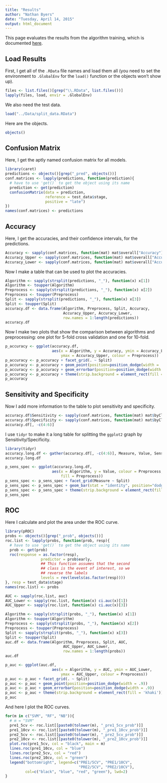 ```yaml
---
title: "Results"
author: "Nathan Byers"
date: "Tuesday, April 14, 2015"
output: html_document
---
```


This page evaluates the results from the algorithm training, which is documented [here](http://rpubs.com/NateByers/machLearnTrain).

## Load Results

First, I get all of the `.RData` file names and load them all (you need to set the environment to `.GlobalEnv` for the `load()` function
or the objects won't show up).

```r
files <- list.files()[grep("\\.RData", list.files())]
lapply(files, load, envir = .GlobalEnv)
```

We also need the test data.

```r
load("../Data/split_data.RData")
```

Here are the objects.

```r
objects()
```

## Confusion Matrix 

Here, I get the aptly named confusion matrix for all models.

```r
library(caret)
predictions <- objects()[grep("_pred", objects())]
conf.matrices <- lapply(predictions, function(prediction){
  # have to use 'get()` to get the object using its name
  prediction <- get(prediction)  
  confusionMatrix(data = prediction,
                  reference = test_data$stage,
                  positive = "late")
})
names(conf.matrices) <- predictions

```

## Accuracy

Here, I get the accuracies, and their confidence intervals, for the predictions.

```r
Accuracy <- sapply(conf.matrices, function(mat) mat$overall["Accuracy"])
Accuracy_Upper <- sapply(conf.matrices, function(mat) mat$overall["AccuracyUpper"])
Accuracy_Lower <- sapply(conf.matrices, function(mat) mat$overall["AccuracyLower"])
```

Now I make a table that can be used to plot the accuracies.

```r
Algorithm <- sapply(strsplit(predictions, "_"), function(x) x[1])
Algorithm <- toupper(Algorithm)
Preprocess <- sapply(strsplit(predictions, "_"), function(x) x[2])
Preprocess <- toupper(Preprocess)
Split <- sapply(strsplit(predictions, "_"), function(x) x[3])
Split <- toupper(Split)
accuracy.df <- data.frame(Algorithm, Preprocess, Split, Accuracy, 
                          Accuracy_Upper, Accuracy_Lower, 
                          row.names = 1:length(predictions))
accuracy.df
```

Now I make two plots that show the comparison between algorithms and preprocessing:
one plot for 5-fold cross validation and one for 10-fold.

```r
p_accuracy <- ggplot(accuracy.df, 
                     aes(x = Algorithm, y = Accuracy, ymin = Accuracy_Lower,
                         ymax = Accuracy_Upper, colour = Preprocess))
p_accuracy <- p_accuracy + facet_grid(. ~ Split)
p_accuracy <- p_accuracy + geom_point(position=position_dodge(width = .9)) 
p_accuracy <- p_accuracy + geom_errorbar(position=position_dodge(width = .9))
p_accuracy <- p_accuracy + theme(strip.background = element_rect(fill = 'khaki'))
p_accuracy                

```

## Sensitivity and Specificity
Now I add more information to the table to plot sensitivity and specificity.

```r
accuracy.df$Sensitivity <- sapply(conf.matrices, function(mat) mat$byClass["Sensitivity"])
accuracy.df$Specificity <- sapply(conf.matrices, function(mat) mat$byClass["Specificity"])
accuracy.df[, -c(4:6)]

```

I use `tidyr` to make it a long table for splitting the `ggplot2` graph by Sensitivity/Specificity.

```r
library(tidyr)
accuracy.long.df <- gather(accuracy.df[, -c(4:6)], Measure, Value, Sensitivity:Specificity)
accuracy.long.df

p_sens_spec <- ggplot(accuracy.long.df, 
                     aes(x = Algorithm, y = Value, colour = Preprocess, 
                         fill = Preprocess))
p_sens_spec <- p_sens_spec + facet_grid(Measure ~ Split)
p_sens_spec <- p_sens_spec + geom_bar(stat = "identity", position="dodge")
p_sens_spec <- p_sens_spec + theme(strip.background = element_rect(fill = 'khaki'))
p_sens_spec 
```

## ROC

Here I calculate and plot the area under the ROC curve.

```r
library(pROC)
probs <- objects()[grep("_prob", objects())]
roc.list <- lapply(probs, function(prob, resp){
  # have to use 'get()` to get the object using its name
  prob <- get(prob)
  roc(response = as.factor(resp),
                predictor = prob$early,
                ## This function assumes that the second
                ## class is the event of interest, so we
                ## reverse the labels
                levels = rev(levels(as.factor(resp))))
}, resp = test_data$stage)
names(roc.list) <- probs

AUC <- sapply(roc.list, auc)
AUC_Lower <- sapply(roc.list, function(x) ci.auc(x)[1])
AUC_Upper <- sapply(roc.list, function(x) ci.auc(x)[3])

Algorithm <- sapply(strsplit(probs, "_"), function(x) x[1])
Algorithm <- toupper(Algorithm)
Preprocess <- sapply(strsplit(probs, "_"), function(x) x[2])
Preprocess <- toupper(Preprocess)
Split <- sapply(strsplit(probs, "_"), function(x) x[3])
Split <- toupper(Split)
auc.df <- data.frame(Algorithm, Preprocess, Split, AUC, 
                          AUC_Upper, AUC_Lower, 
                          row.names = 1:length(probs))
auc.df

p_auc <- ggplot(auc.df, 
                     aes(x = Algorithm, y = AUC, ymin = AUC_Lower,
                         ymax = AUC_Upper, colour = Preprocess))
p_auc <- p_auc + facet_grid(. ~ Split)
p_auc <- p_auc + geom_point(position=position_dodge(width = .9)) 
p_auc <- p_auc + geom_errorbar(position=position_dodge(width = .9))
p_auc <- p_auc + theme(strip.background = element_rect(fill = 'khaki'))
p_auc  


```

And here I plot the ROC curves.

```r

for(m in c("SVM", "RF", "NB")){
  # m = "SVM"
  pre1_5cv <- roc.list[[paste0(tolower(m), "_pre1_5cv_prob")]]
  pre1_10cv <- roc.list[[paste0(tolower(m), "_pre1_10cv_prob")]]
  pre2_5cv <- roc.list[[paste0(tolower(m), "_pre2_5cv_prob")]]
  pre2_10cv <- roc.list[[paste0(tolower(m), "_pre2_10cv_prob")]]
  plot.roc(pre1_5cv, col = "black", main = m)
  lines.roc(pre1_10cv, col = "blue")
  lines.roc(pre2_5cv, col = "red")
  lines.roc(pre2_10cv, col = "green")
  legend("bottomright", legend=c("PRE1/5CV", "PRE1/10CV",
                                 "PRE2/5CV", "PRE2/10CV"), 
         col=c("black", "blue", "red", "green"), lwd=2)
}


```
